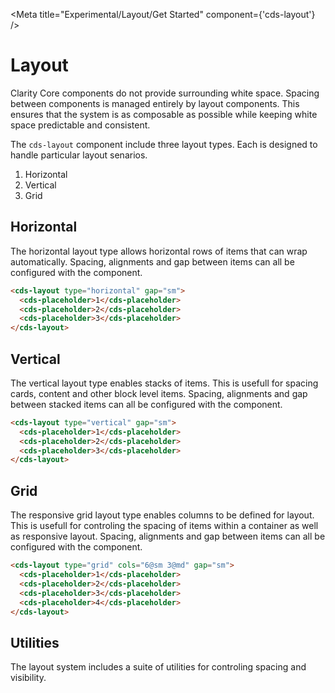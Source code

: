 
<Meta title="Experimental/Layout/Get Started" component={'cds-layout'} />

# Layout

Clarity Core components do not provide surrounding white space. Spacing
between components is managed entirely by layout components. This ensures that
the system is as composable as possible while keeping white space predictable
and consistent.

The `cds-layout` component include three layout types. Each is designed to
handle particular layout senarios.

1. Horizontal
2. Vertical
3. Grid

## Horizontal

The horizontal layout type allows horizontal rows of items that can wrap automatically.
Spacing, alignments and gap between items can all be configured with the component.

<Story id="experimental-layout-all--horizontal-layout" />

```html
<cds-layout type="horizontal" gap="sm">
  <cds-placeholder>1</cds-placeholder>
  <cds-placeholder>2</cds-placeholder>
  <cds-placeholder>3</cds-placeholder>
</cds-layout>
```

## Vertical

The vertical layout type enables stacks of items. This is usefull for spacing
cards, content and other block level items. Spacing, alignments and gap between
stacked items can all be configured with the component.

<Story id="experimental-layout-all--vertical-layout" />

```html
<cds-layout type="vertical" gap="sm">
  <cds-placeholder>1</cds-placeholder>
  <cds-placeholder>2</cds-placeholder>
  <cds-placeholder>3</cds-placeholder>
</cds-layout>
```

## Grid

The responsive grid layout type enables columns to be defined for layout. This is usefull
for controling the spacing of items within a container as well as responsive
layout. Spacing, alignments and gap between items can all be configured with
the component.

<Story id="experimental-layout-all--grid-layout-columns-responsive" />

```html
<cds-layout type="grid" cols="6@sm 3@md" gap="sm">
  <cds-placeholder>1</cds-placeholder>
  <cds-placeholder>2</cds-placeholder>
  <cds-placeholder>3</cds-placeholder>
  <cds-placeholder>4</cds-placeholder>
</cds-layout>
```

## Utilities

The layout system includes a suite of utilities for controling spacing and visibility.